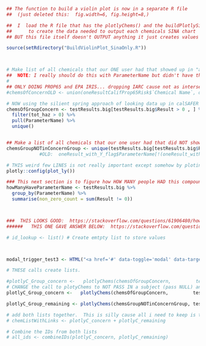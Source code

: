 
```r
## The function to build a violin plot is now in a separate R file
##  (just deleted this:  fig.width=6, fig.height=8,)

##  I  load the R file that has the plotlyChems() and the buildPlotlySina() and the create_checkbox_table()  routines
##      to create the data needed to output each chemicals SINA chart
## BUT this file itself doesn't OUTPUT anything it just creates values in plotlyC_concern, plotlyC_remaining, 

source(setRdirectory("BuildViolinPlot_SinaOnly.R"))



# Make list of all chemicals that our ONE user had that showed up in "any" of the databases
##  NOTE: I really should do this with ParameterName but didn't have that  handy... should fix
#
## ONLY DOING PROP65 and EPA IRIS... dropping IARC cause not as interseting?
#chemsOfConcernOLD <- union(oneResultCalifProp65Risk$`Chemical Name`, oneResultEpaIris$`Chemical Name`)

# NOW using the silient spring approach of looking data up in calSAFER
chemsOfGroupConcern <- testResults.big[testResults.big$Result > 0 , ] %>%   # All Chems found 
  filter(tot_haz > 0) %>%
  pull(ParameterName) %>%
  unique()


## Make a list of all chemicals that our one user had that did NOT show up in any of the databases x
chemsGroupNOTinConcernGroup <- unique(testResults.big[testResults.big$Result > 0 , ]$ParameterName[! testResults.big[testResults.big$Result > 0 , ]$ParameterName  %in% chemsOfGroupConcern ])
            #OLD:  oneResult_with_Y_flag$ParameterName[!(oneResult_with_Y_flag$ParameterName %in% chemsOfConcern)]

```


```r
# THIS weird few LINES is not really important except somehow by ploting, but not including # Initialize Plotly without rendering a dummy plot
plotly::config(plot_ly())

### This next section is to figure how HOW MANY people HAD this compound and how many didn't
howManyHaveParameterName <- testResults.big %>%
  group_by(ParameterName) %>%
  summarise(non_zero_count = sum(Result != 0))



###  THIS LOOKS GOOD:  https://stackoverflow.com/questions/61906480/how-to-display-ggplotly-plots-with-dynamically-created-tabs-and-for-loops
######   THIS ONE GAVE ANSWER BELOW:  https://stackoverflow.com/questions/61906480/how-to-display-ggplotly-plots-with-dynamically-created-tabs-and-for-loops
```


```r
# id_lookup <- list() # Create emtpty list to store values



modal_trigger_test3 <- HTML("<a href='#' data-toggle='modal' data-target='#info_modal'><span style='color: blue; font-weight: bold;'>More Information</span></a>")

# THESE calls create lists.

#plotlyC_Group_concern <-   plotlyChems(chemsOfGroupConcern,         testResults.big, oneResultCalifProp65Risk, oneResultEpaIris, oneResultIARCRisk, chemSourceMitigation, subject, howManyHaveParameterName, howManyWristbandsTested, modal_trigger_test3)
# CHANGE the call to plotyChems to NOT PASS IN a subject (pass NULL) and also pass in the FULL HITS not just oneResult HITS
plotlyC_Group_concern <-   plotlyChems(chemsOfGroupConcern,         testResults.big,  CalifProp65Hits,          EPAirisHits,      IARCHits,          chemSourceMitigation, NULL, howManyHaveParameterName, howManyWristbandsTested,  modal_trigger_test3,buildPlotlySina, makeClickableURL, prepareTabTitle)

plotlyC_Group_remaining <- plotlyChems(chemsGroupNOTinConcernGroup, testResults.big,  CalifProp65Hits,          EPAirisHits,      IARCHits,          chemSourceMitigation, NULL, howManyHaveParameterName, howManyWristbandsTested,  modal_trigger_test3,buildPlotlySina, makeClickableURL, prepareTabTitle)

# add both lists together.  This is silly cause all i need to keep is the IDs but... for now i'm keeping all
# chemListWithLinks <- plotlyC_concern + plotlyC_remaining

# Combine the IDs from both lists
# all_ids <- combineIDs(plotlyC_concern, plotlyC_remaining)
```
